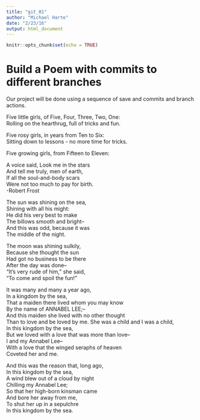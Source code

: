 ---
title: "git_01"
author: "Michael Harte"
date: "2/23/16"
output: html_document
---

```{r setup, include=FALSE}
knitr::opts_chunk$set(echo = TRUE)
```
# Build a Poem with commits to different branches
Our project will be done using a sequence of save and commits and branch actions.
<!-- Do not modify or change any text in "!--" bracketed areas such as this --- these are instructions to
you, if you change any of this the git program will notice it and compromise your git merging strategy !-->

Five little girls, of Five, Four, Three, Two, One:   
Rolling on the hearthrug, full of tricks and fun.   

Five rosy girls, in years from Ten to Six:  
Sitting down to lessons - no more time for tricks.   

Five growing girls, from Fifteen to Eleven:  
<!--Put the first five lines of a poem by Lewis Carrol in this section!-->

A voice said, Look me in the stars  
And tell me truly, men of earth,  
If all the soul-and-body scars  
Were not too much to pay for birth.  
-Robert Frost  
<!--Put the first five lines of a poem by Robert Frost here!-->

The sun was shining on the sea,   
Shining with all his might:  
He did his very best to make   
The billows smooth and bright--    
And this was odd, because it was  
The middle of the night.  

The moon was shining sulkily,  
Because she thought the sun   
Had got no business to be there   
After the day was done--   
"It's very rude of him," she said,    
"To come and spoil the fun!"   
<!--Put the first two verses of The Walrus and the Carpenter here!-->

It was many and many a year ago,   
   In a kingdom by the sea,    
That a maiden there lived whom you may know   
   By the name of ANNABEL LEE;--    
And this maiden she lived with no other thought   
   Than to love and be loved by me. 
She was a child and I was a child,   
   In this kingdom by the sea,   
But we loved with a love that was more than love--   
   I and my Annabel Lee--   
With a love that the winged seraphs of heaven   
   Coveted her and me.   

And this was the reason that, long ago,   
   In this kingdom by the sea,    
A wind blew out of a cloud by night   
   Chilling my Annabel Lee;   
So that her high-born kinsman came   
   And bore her away from me,   
To shut her up in a sepulchre   
   In this kingdom by the sea.   
<!--Put a short poem of your choice 8-20 lines,here!-->
